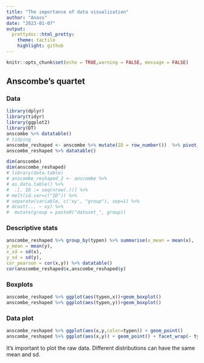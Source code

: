 ```yaml
---
title: "The importance of data visualization"
author: "Anass"
date: "2023-01-07"
output:
  prettydoc::html_pretty:
    theme: tactile
    highlight: github
---
```


```r
knitr::opts_chunk$set(echo = TRUE,warning = FALSE, message = FALSE)
```

## Anscombe’s quartet

### Data
```r

library(dplyr)
library(tidyr)
library(ggplot2)
library(DT)
anscombe %>% datatable()
# tidying
anscombe_reshaped <- anscombe %>% mutate(ID = row_number())  %>% pivot_longer(cols =1:8 ) %>% separate(name,sep = "(?<=[a-z])(?=[0-9])",into= c("xy","typen"))  %>% pivot_wider(names_from = "xy",values_from = "value")
anscombe_reshaped %>% datatable()

dim(anscombe)
dim(anscombe_reshaped)
# library(data.table)
# anscombe_reshaped_2 <- anscombe %>%
# as.data.table() %>%
#  .[, ID := seq(nrow(.))] %>%
# melt(id.var=c("ID")) %>%
# separate(variable, c('xy', "group"), sep=1) %>%
# dcast(... ~ xy) %>%
#  mutate(group = paste0("dataset_", group))

```
### Descriptive stats
```r


anscombe_reshaped %>% group_by(typen) %>% summarise(x_mean = mean(x),
y_mean = mean(y),
x_sd = sd(x),
y_sd = sd(y),
cor_pearson = cor(x,y)) %>% datatable()
cor(anscombe_reshaped$x,anscombe_reshaped$y) 

```
### Boxplots
```r
anscombe_reshaped %>% ggplot(aes(typen,x))+geom_boxplot() 
anscombe_reshaped %>% ggplot(aes(typen,y))+geom_boxplot() 
```

### Data plot

```r
anscombe_reshaped %>% ggplot(aes(x,y,color=typen)) + geom_point()
anscombe_reshaped %>% ggplot(aes(x,y)) + geom_point() + facet_wrap(~ typen)

```


It’s  important to plot the raw data. Different distributions can have the same mean and sd.
